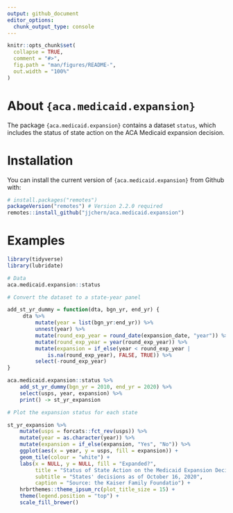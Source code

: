 ```yaml
---
output: github_document
editor_options: 
  chunk_output_type: console
---
```


<!-- README.md is generated from README.Rmd. Please edit that file -->

```r
knitr::opts_chunk$set(
  collapse = TRUE,
  comment = "#>",
  fig.path = "man/figures/README-",
  out.width = "100%"
)
```

# About `{aca.medicaid.expansion}`

The package `{aca.medicaid.expansion}` contains a dataset `status`, which 
includes the status of state action on the ACA Medicaid expansion decision.

# Installation

You can install the current version of `{aca.medicaid.expansion}` from Github 
with:

``` r
# install.packages("remotes")
packageVersion("remotes") # Version 2.2.0 required
remotes::install_github("jjchern/aca.medicaid.expansion")
```

# Examples

```r
library(tidyverse)
library(lubridate)

# Data
aca.medicaid.expansion::status

# Convert the dataset to a state-year panel

add_st_yr_dummy = function(dta, bgn_yr, end_yr) {
     dta %>%
         mutate(year = list(bgn_yr:end_yr)) %>%
         unnest(year) %>%
         mutate(round_exp_year = round_date(expansion_date, "year")) %>%
         mutate(round_exp_year = year(round_exp_year)) %>%
         mutate(expansion = if_else(year < round_exp_year |
             is.na(round_exp_year), FALSE, TRUE)) %>%
         select(-round_exp_year)
}

aca.medicaid.expansion::status %>%
    add_st_yr_dummy(bgn_yr = 2010, end_yr = 2020) %>% 
    select(usps, year, expansion) %>% 
    print() -> st_yr_expansion

# Plot the expansion status for each state

st_yr_expansion %>% 
    mutate(usps = forcats::fct_rev(usps)) %>% 
    mutate(year = as.character(year)) %>% 
    mutate(expansion = if_else(expansion, "Yes", "No")) %>% 
    ggplot(aes(x = year, y = usps, fill = expansion)) +
    geom_tile(colour = "white") +
    labs(x = NULL, y = NULL, fill = "Expanded?",
         title = "Status of State Action on the Medicaid Expansion Decision",
         subtitle = "States' decisions as of October 16, 2020",
         caption = "Source: the Kaiser Family Foundatio") +
    hrbrthemes::theme_ipsum_rc(plot_title_size = 15) +
    theme(legend.position = "top") +
    scale_fill_brewer() 
```

